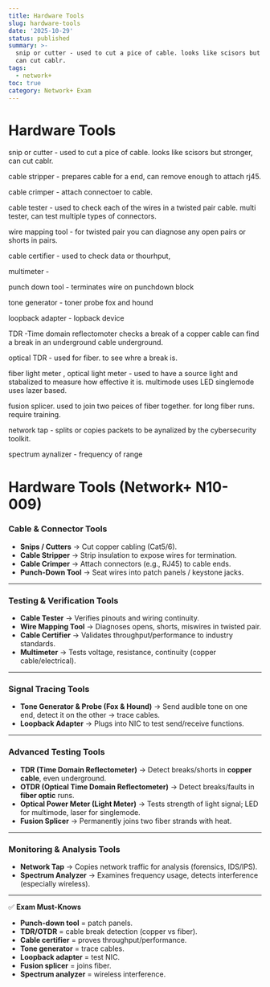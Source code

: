 ```yaml
---
title: Hardware Tools
slug: hardware-tools
date: '2025-10-29'
status: published
summary: >-
  snip or cutter - used to cut a pice of cable. looks like scisors but stronger,
  can cut cablr.
tags:
  - network+
toc: true
category: Network+ Exam
---
```


# Hardware Tools

snip or cutter - used to cut a pice of cable. looks like scisors but stronger, can cut cablr. 

cable stripper - prepares cable for a end, can remove enough to attach rj45. 

cable crimper - attach connectoer to cable. 

cable tester - used to check each of the wires in a twisted pair cable. multi tester, can test multiple types of connectors. 

wire mapping tool - for twisted pair you can diagnose any open pairs or shorts in pairs. 

cable certifier - used to check data or thourhput, 

multimeter - 

punch down tool - terminates wire on punchdown block

tone generator - toner probe fox and hound 

loopback adapter - lopback device 

TDR -Time domain reflectomoter checks a break of a copper cable can find a break in an underground cable underground. 

optical TDR - used for fiber. to see whre a break is. 

fiber light meter , optical light meter - used to have a source light and stabalized to measure how effective it is. multimode uses LED singlemode uses lazer based. 

fusion splicer. used to join two peices of fiber together. for long fiber runs. require training. 

network tap - splits or copies packets to be aynalized by the cybersecurity toolkit. 

spectrum aynalizer - frequency of range 

# Hardware Tools (Network+ N10-009)

### Cable & Connector Tools

- **Snips / Cutters** → Cut copper cabling (Cat5/6).
- **Cable Stripper** → Strip insulation to expose wires for termination.
- **Cable Crimper** → Attach connectors (e.g., RJ45) to cable ends.
- **Punch-Down Tool** → Seat wires into patch panels / keystone jacks.

---

### Testing & Verification Tools

- **Cable Tester** → Verifies pinouts and wiring continuity.
- **Wire Mapping Tool** → Diagnoses opens, shorts, miswires in twisted pair.
- **Cable Certifier** → Validates throughput/performance to industry standards.
- **Multimeter** → Tests voltage, resistance, continuity (copper cable/electrical).

---

### Signal Tracing Tools

- **Tone Generator & Probe (Fox & Hound)** → Send audible tone on one end, detect it on the other → trace cables.
- **Loopback Adapter** → Plugs into NIC to test send/receive functions.

---

### Advanced Testing Tools

- **TDR (Time Domain Reflectometer)** → Detect breaks/shorts in **copper cable**, even underground.
- **OTDR (Optical Time Domain Reflectometer)** → Detect breaks/faults in **fiber optic** runs.
- **Optical Power Meter (Light Meter)** → Tests strength of light signal; LED for multimode, laser for singlemode.
- **Fusion Splicer** → Permanently joins two fiber strands with heat.

---

### Monitoring & Analysis Tools

- **Network Tap** → Copies network traffic for analysis (forensics, IDS/IPS).
- **Spectrum Analyzer** → Examines frequency usage, detects interference (especially wireless).

---

✅ **Exam Must-Knows**

- **Punch-down tool** = patch panels.
- **TDR/OTDR** = cable break detection (copper vs fiber).
- **Cable certifier** = proves throughput/performance.
- **Tone generator** = trace cables.
- **Loopback adapter** = test NIC.
- **Fusion splicer** = joins fiber.
- **Spectrum analyzer** = wireless interference.
